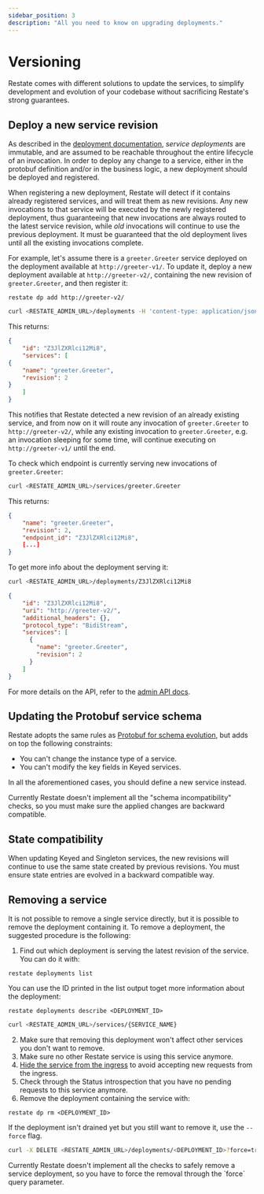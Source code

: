 ```yaml
---
sidebar_position: 3
description: "All you need to know on upgrading deployments."
---
```



# Versioning

Restate comes with different solutions to update the services, to simplify development and evolution of your codebase without sacrificing Restate's strong guarantees.

## Deploy a new service revision

As described in the [deployment documentation](/deploy/overview), *service deployments* are immutable, and are assumed to be reachable throughout the entire lifecycle of an invocation. In order to deploy any change to a service, either in the protobuf definition and/or in the business logic, a new deployment should be deployed and registered.

When registering a new deployment, Restate will detect if it contains already registered services, and will treat them as new revisions. Any new invocations to that service will be executed by the newly registered deployment, thus guaranteeing that new invocations are always routed to the latest service revision, while *old* invocations will continue to use the previous deployment. It must be guaranteed that the old deployment lives until all the existing invocations complete.

For example, let's assume there is a `greeter.Greeter` service deployed on the deployment available at `http://greeter-v1/`. To update it, deploy a new deployment available at `http://greeter-v2/`, containing the new revision of `greeter.Greeter`, and then register it:

<Tabs groupId="interface" queryString>
<TabItem value="cli" label="CLI">

```shell
restate dp add http://greeter-v2/
```

</TabItem>
<TabItem value="curl" label="curl">

```bash
curl <RESTATE_ADMIN_URL>/deployments -H 'content-type: application/json' -d '{"uri": "http://greeter-v2/"}'
```

This returns:

```json
{
    "id": "Z3JlZXRlci12Mi8",
    "services": [
{
    "name": "greeter.Greeter",
    "revision": 2
}
    ]
}
```

</TabItem>
</Tabs>

This notifies that Restate detected a new revision of an already existing service, and from now on it will route any invocation of `greeter.Greeter` to `http://greeter-v2/`, while any existing invocation to `greeter.Greeter`, e.g. an invocation sleeping for some time, will continue executing on `http://greeter-v1/` until the end.

To check which endpoint is currently serving new invocations of `greeter.Greeter`:

```bash
curl <RESTATE_ADMIN_URL>/services/greeter.Greeter
```

This returns:

```json
{
    "name": "greeter.Greeter",
    "revision": 2,
    "endpoint_id": "Z3JlZXRlci12Mi8",
    [...]
}
```

To get more info about the deployment serving it:

```bash
curl <RESTATE_ADMIN_URL>/deployments/Z3JlZXRlci12Mi8
```

```json
{
    "id": "Z3JlZXRlci12Mi8",
    "uri": "http://greeter-v2/",
    "additional_headers": {},
    "protocol_type": "BidiStream",
    "services": [
      {
        "name": "greeter.Greeter",
        "revision": 2
      }
    ]
}
```

For more details on the API, refer to the [admin API docs](/references/admin-api#tag/deployment/operation/create_deployment).

## Updating the Protobuf service schema

Restate adopts the same rules as [Protobuf for schema evolution](https://protobuf.dev/programming-guides/dos-donts/), but adds on top the following constraints:

* You can't change the instance type of a service.
* You can't modify the key fields in Keyed services.

In all the aforementioned cases, you should define a new service instead.

<Admonition type="info">
Currently Restate doesn't implement all the "schema incompatibility" checks, so you must make sure the applied changes are backward compatible.
</Admonition>

## State compatibility

When updating Keyed and Singleton services, the new revisions will continue to use the same state created by previous revisions. You must ensure state entries are evolved in a backward compatible way.

## Removing a service

It is not possible to remove a single service directly, but it is possible to remove the deployment containing it. To remove a deployment, the suggested procedure is the following:

1. Find out which deployment is serving the latest revision of the service. You can do it with:

<Tabs groupId="interface" queryString>
<TabItem value="cli" label="CLI">

```shell
restate deployments list
```

You can use the ID printed in the list output toget more information about the deployment:

```shell
restate deployments describe <DEPLOYMENT_ID>
```

</TabItem>
<TabItem value="curl" label="curl">

```bash
curl <RESTATE_ADMIN_URL>/services/{SERVICE_NAME}
```

</TabItem>
</Tabs>



2. Make sure that removing this deployment won't affect other services you don't want to remove.
3. Make sure no other Restate service is using this service anymore.
4. [Hide the service from the ingress](/operate/invocation#private-services) to avoid accepting new requests from the ingress.
5. Check through the Status introspection that you have no pending requests to this service anymore.
6. Remove the deployment containing the service with:


<Tabs groupId="interface" queryString>
<TabItem value="cli" label="CLI">

```shell
restate dp rm <DEPLOYMENT_ID>
```

If the deployment isn't drained yet but you still want to remove it, use the `--force` flag.

</TabItem>
<TabItem value="curl" label="curl">

```bash
curl -X DELETE <RESTATE_ADMIN_URL>/deployments/<DEPLOYMENT_ID>?force=true
```

</TabItem>
</Tabs>

<Admonition type="info">
Currently Restate doesn't implement all the checks to safely remove a service deployment, so you have to force the removal through the `force` query parameter.
</Admonition>
